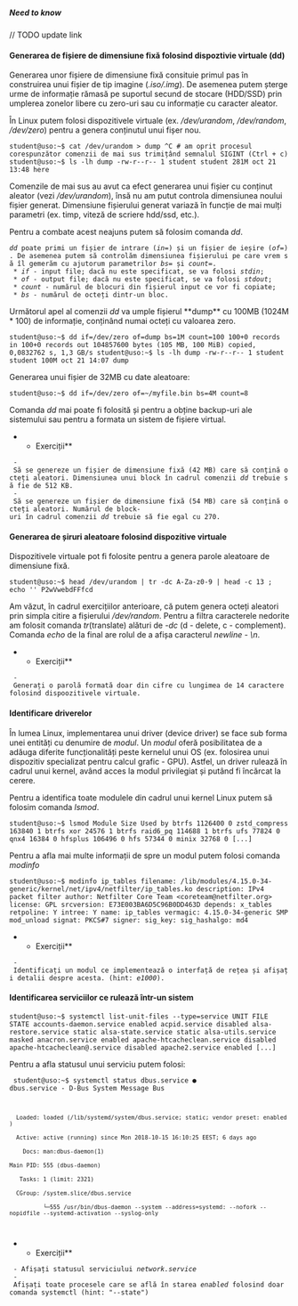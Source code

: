 ===== Need to know =====
// TODO update link
<!-- În [[http://ocw.cs.pub.ro/courses/uso/laboratoare/new/04 | secțiunea anterioară]] am observat că putem genera octeți cu ajutorul dispozitivelor virtuale. -->

==== Generarea de fișiere de dimensiune fixă folosind dispoztivie virtuale (dd) ====
Generarea unor fișiere de dimensiune fixă consituie primul pas în construirea unui fișier de tip imagine (''.iso/.img''). De asemenea putem șterge urme de informație rămasă pe suportul secund de stocare (HDD/SSD) prin umplerea zonelor libere cu zero-uri sau cu informație cu caracter aleator.

În Linux putem folosi dispozitivele virtuale (ex. ''/dev/urandom'', ''/dev/random'', ''/dev/zero'') pentru a genera conținutul unui fișer nou.

<code bash>
student@uso:~$ cat /dev/urandom > dump
^C          # am oprit procesul corespunzător comenzii de mai sus trimițând semnalul SIGINT (Ctrl + c)
student@uso:~$ ls -lh dump
-rw-r--r-- 1 student student 281M oct 21 13:48 here
</code>

Comenzile de mai sus au avut ca efect generarea unui fișier cu conținut aleator (vezi ''/dev/urandom''), însă nu am putut controla dimensiunea noului fișier generat. Dimensiune fișierului generat variază în funcție de mai mulți parametri (ex. timp, viteză de scriere hdd/ssd, etc.).

Pentru a combate acest neajuns putem să folosim comanda ''dd''.
 ''dd'' poate primi un fișier de intrare (''in=<FILE>'') și un fișier de ieșire (''of=<FILE>''). De asemenea putem să controlăm dimensiunea fișierului pe care vrem să îl gemerăm cu ajutorum parametrilor ''bs=<BYTES>'' și ''count=<BLOCKS>''.
  * ''if'' - input file; dacă nu este specificat, se va folosi ''stdin'';
  * ''of'' - output file; dacă nu este specificat, se va folosi ''stdout'';
  * ''count'' - numărul de blocuri din fișierul input ce vor fi copiate;
  * ''bs'' - numărul de octeți dintr-un bloc.

Următorul apel al comenzii ''dd'' va umple fișierul **dump** cu 100MB (1024M * 100) de informație, conținând numai octeți cu valoarea zero.

<code bash>
student@uso:~$ dd if=/dev/zero of=dump bs=1M count=100
100+0 records in
100+0 records out
104857600 bytes (105 MB, 100 MiB) copied, 0,0832762 s, 1,3 GB/s
student@uso:~$ ls -lh dump 
-rw-r--r-- 1 student student 100M oct 21 14:07 dump
</code>

Generarea unui fișier de 32MB cu date aleatoare:

<code bash>
student@uso:~$ dd if=/dev/zero of=~/myfile.bin bs=4M count=8
</code>

Comanda ''dd'' mai poate fi folosită și pentru a obține backup-uri ale sistemului sau pentru a formata un sistem de fișiere virtual.

**Exerciții**
  - Să se genereze un fișier de dimensiune fixă (42 MB) care să conțină octeți aleatori. Dimensiunea unui block în cadrul comenzii ''dd'' trebuie să fie de 512 KB.
  - Să se genereze un fișier de dimensiune fixă (54 MB) care să conțină octeți aleatori. Numărul de block-uri în cadrul comenzii ''dd'' trebuie să fie egal cu 270.

==== Generarea de șiruri aleatoare folosind dispozitive virtuale  ====

Dispozitivele virtuale pot fi folosite pentru a genera parole aleatoare de dimensiune fixă.

<code bash>
student@uso:~$ head /dev/urandom | tr -dc A-Za-z0-9 | head -c 13 ; echo ''
P2wVwebdFFfcd
</code>

Am văzut, în cadrul exercițiilor anterioare, că putem genera octeți aleatori prin simpla citire a fișierului ''/dev/random''. Pentru a filtra caracterele nedorite am folosit comanda ''tr''(translate) alături de ''-dc'' (d - delete, c - complement). Comanda ''echo'' de la final are rolul de a afișa caracterul ''newline - \n''.

**Exerciții**
  - Generați o parolă formată doar din cifre cu lungimea de 14 caractere folosind dispoozitivele virtuale.

==== Identificare driverelor ====
În lumea Linux, implementarea unui driver (device driver) se face sub forma unei entități cu denumire de ''modul''. Un ''modul'' oferă posibilitatea de a adăuga diferite funcționalități peste kernelul unui OS (ex. folosirea unui dispozitiv specializat pentru calcul grafic - GPU). Astfel, un driver rulează în cadrul unui kernel, având acces la modul privilegiat și putând fi încărcat la cerere.

Pentru a identifica toate modulele din cadrul unui kernel Linux putem să folosim comanda ''lsmod''.

<code bash>
student@uso:~$ lsmod
Module                  Size  Used by
btrfs                1126400  0
zstd_compress         163840  1 btrfs
xor                    24576  1 btrfs
raid6_pq              114688  1 btrfs
ufs                    77824  0
qnx4                   16384  0
hfsplus               106496  0
hfs                    57344  0
minix                  32768  0
[...]
</code>

Pentru a afla mai multe informații de spre un modul putem folosi comanda ''modinfo''

<code bash>
student@uso:~$ modinfo ip_tables
filename:       /lib/modules/4.15.0-34-generic/kernel/net/ipv4/netfilter/ip_tables.ko
description:    IPv4 packet filter
author:         Netfilter Core Team <coreteam@netfilter.org>
license:        GPL
srcversion:     E73E003BA6D5C96B0DD463D
depends:        x_tables
retpoline:      Y
intree:         Y
name:           ip_tables
vermagic:       4.15.0-34-generic SMP mod_unload 
signat:         PKCS#7
signer:         
sig_key:        
sig_hashalgo:   md4
</code>

**Exerciții**
  - Identificați un modul ce implementează o interfață de rețea și afișați detalii despre acesta. (hint: ''e1000'').


==== Identificarea serviciilor ce rulează într-un sistem ====

<code bash>
student@uso:~$ systemctl list-unit-files --type=service
UNIT FILE                                  STATE
accounts-daemon.service                    enabled
acpid.service                              disabled
alsa-restore.service                       static
alsa-state.service                         static
alsa-utils.service                         masked
anacron.service                            enabled
apache-htcacheclean.service                disabled
apache-htcacheclean@.service               disabled
apache2.service                            enabled
[...]
</code>


Pentru a afla statusul unui serviciu putem folosi:

<code bash>
student@uso:~$ systemctl status dbus.service
● dbus.service - D-Bus System Message Bus
   Loaded: loaded (/lib/systemd/system/dbus.service; static; vendor preset: enabled)
   Active: active (running) since Mon 2018-10-15 16:10:25 EEST; 6 days ago
     Docs: man:dbus-daemon(1)
 Main PID: 555 (dbus-daemon)
    Tasks: 1 (limit: 2321)
   CGroup: /system.slice/dbus.service
           └─555 /usr/bin/dbus-daemon --system --address=systemd: --nofork --nopidfile --systemd-activation --syslog-only

</code>

**Exerciții**
  - Afișați statusul serviciului ''network.service''
  - Afișați toate procesele care se află în starea ''enabled'' folosind doar comanda systemctl (hint: "--state")